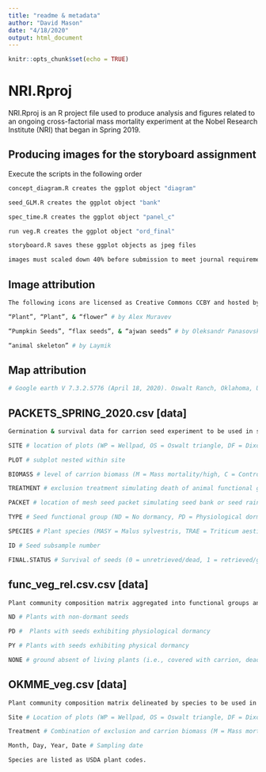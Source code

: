 ```yaml
---
title: "readme & metadata"
author: "David Mason"
date: "4/18/2020"
output: html_document
---
```


```r
knitr::opts_chunk$set(echo = TRUE)
```

# NRI.Rproj

NRI.Rproj is an R project file used to produce analysis and figures related to an ongoing cross-factorial mass mortality experiment at the Nobel Research Institute (NRI) that began in Spring 2019.

## Producing images for the storyboard assignment

Execute the scripts in the following order

```bash
concept_diagram.R creates the ggplot object "diagram"

seed_GLM.R creates the ggplot object "bank"

spec_time.R creates the ggplot object "panel_c"

run veg.R creates the ggplot object "ord_final"

storyboard.R saves these ggplot objects as jpeg files

images must scaled down 40% before submission to meet journal requirements

```

## Image attribution 
```bash
The following icons are licensed as Creative Commons CCBY and hosted by the Noun Project 

“Plant”, “Plant”, & “flower” # by Alex Muravev

“Pumpkin Seeds”, “flax seeds”, & “ajwan seeds” # by Oleksandr Panasovskyi

“animal skeleton” # by Laymik 

```

## Map attribution 
```bash
# Google earth V 7.3.2.5776 (April 18, 2020). Oswalt Ranch, Oklahoma, USA.34° 0.208'N, 97°v13.446”W, Eye alt 2.46 km. Imagery date: November 26, 2018, March 3, 2019

```

## PACKETS_SPRING_2020.csv [data]
```bash
Germination & survival data for carrion seed experiment to be used in seed_GLM.R

SITE # location of plots (WP = Wellpad, OS = Oswalt triangle, DF = Dixon Fence, GG = Gilgai

PLOT # subplot nested within site

BIOMASS # level of carrion biomass (M = Mass mortality/high, C = Control/single carcass/low)

TREATMENT # exclusion treatment simulating death of animal functional group (S = Scavenger, H = Herbivore, O = open)

PACKET # location of mesh seed packet simulating seed bank or seed rain (BA = Bank adjacent, BU = Bank under/proximal, AA = After adjacent, AT = After top/proximal)

TYPE # Seed functional group (ND = No dormancy, PD = Physiological dormancy, PY = physical dormancy)

SPECIES # Plant species (MASY = Malus sylvestris, TRAE = Triticum aestivum, SIALD = Sinapis alba, RHGL = Rhus glabra, SYRIN = Syringa sp, PISY = Pinus sylvestris, BIOR = Bixa orellana, HOVU = Hordeum vulgare, BEVU2 = Beta vulgaris, CAAN4 = Capiscum annum, GLMA4 = Glycine max, PISA6 = Pisum sativum)

ID # Seed subsample number 

FINAL.STATUS # Survival of seeds (0 = unretrieved/dead, 1 = retrieved/germinated)

```

## func_veg_rel.csv.csv [data]
```bash
Plant community composition matrix aggregated into functional groups and relativized (as fraction of total biomass) to be used in spec_time.R

ND # Plants with non-dormant seeds

PD #  Plants with seeds exhibiting physiological dormancy

PY # Plants with seeds exhibiting physical dormancy

NONE # ground absent of living plants (i.e., covered with carrion, dead plants, bare ground, or litter)

```

## OKMME_veg.csv [data]
```bash
Plant community composition matrix delineated by species to be used in veg.R 

Site # Location of plots (WP = Wellpad, OS = Oswalt triangle, DF = Dixon Fence, GG = Gilgai

Treatment # Combination of exclusion and carrion biomass (M = Mass mortality/high, C = Control/single carcass/low, S = Scavenger, H = Herbivore, O = open)

Month, Day, Year, Date # Sampling date

Species are listed as USDA plant codes.
```
